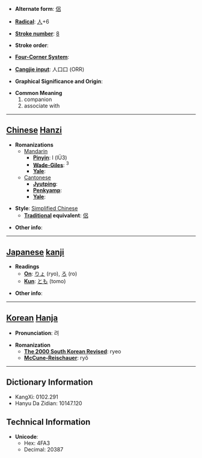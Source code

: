 * '''Alternate form''': [[侶]]

* '''[[Wiktionary:Chinese radical index| Radical]]''': [[Wiktionary:Chinese radical index 人|人]]+6

* '''[[Wiktionary:Chinese total strokes index|Stroke number]]''': [[Wiktionary:Chinese total strokes index 8|8]]

* '''Stroke order''': 

* '''[[Wiktionary:Chinese four corner index|Four-Corner System]]''': 

* '''[[Wiktionary:Chinese Cangjie index|Cangjie input]]''': 人口口 (ORR)

* '''Graphical Significance and Origin''': 

* '''Common Meaning'''
*#companion
*# associate with


----

== [[Chinese]] [[Hanzi]] ==

* '''Romanizations'''
** [[Mandarin]]
*** '''[[Pinyin]]''': l (lÜ3)
*** '''[[Wade-Giles]]''': <sup>3</sup>
*** '''[[Yale]]''': 
**[[Cantonese]]
***'''[[Jyutping]]''':
***'''[[Penkyamp]]''': 
***'''[[Yale]]''': 

* '''Style''': [[Simplified Chinese]] 
** '''[[Traditional Chinese|Traditional]] equivalent''': [[侶]]

* '''Other info''': 

----

== [[Japanese]] [[kanji]] ==

* '''Readings'''
** '''[[On]]''': [[りょ]] (ryo), [[ろ]] (ro)
** '''[[Kun]]''': [[とも]] (tomo)

* '''Other info''':  

----

== [[Korean]] [[Hanja]] ==

* '''Pronunciation''': 려

* '''Romanization'''
** '''[[The 2000 South Korean Revised Romanization|The 2000 South Korean Revised]]''': ryeo
** '''[[McCune-Reischauer]]''': ryŏ

----

== Dictionary Information ==

* KangXi: 0102.291
* Hanyu Da Zidian: 10147.120

== Technical Information ==

* '''Unicode''':
** Hex: 4FA3
** Decimal: 20387
